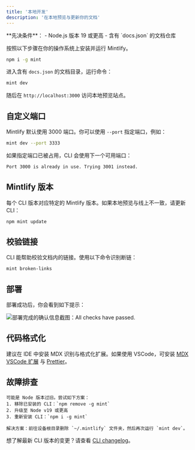 ```yaml
---
title: '本地开发'
description: '在本地预览与更新你的文档'
---
```


<Info>
  **先决条件**：
  - Node.js 版本 19 或更高
  - 含有 `docs.json` 的文档仓库
</Info>

按照以下步骤在你的操作系统上安装并运行 Mintlify。

<Steps>
<Step title="安装 Mintlify CLI">

```bash
npm i -g mint
```
</Step>

<Step title="本地预览">

进入含有 `docs.json` 的文档目录，运行命令：

```bash
mint dev
```

随后在 `http://localhost:3000` 访问本地预览站点。

</Step>
</Steps>

## 自定义端口

Mintlify 默认使用 3000 端口。你可以使用 `--port` 指定端口，例如：

```bash
mint dev --port 3333
```

如果指定端口已被占用，CLI 会使用下一个可用端口：

```md
Port 3000 is already in use. Trying 3001 instead.
```

## Mintlify 版本

每个 CLI 版本对应特定的 Mintlify 版本。如果本地预览与线上不一致，请更新 CLI：

```bash
npm mint update
```

## 校验链接

CLI 能帮助校验文档内的链接。使用以下命令识别断链：

```bash
mint broken-links
```

## 部署

部署成功后，你会看到如下提示：

<Frame>
  <img src="/images/checks-passed.png" alt="部署完成的确认信息截图：All checks have passed." style={{ borderRadius: '0.5rem' }} />
</Frame>

## 代码格式化

建议在 IDE 中安装 MDX 识别与格式化扩展。如果使用 VSCode，可安装 [MDX VSCode 扩展](https://marketplace.visualstudio.com/items?itemName=unifiedjs.vscode-mdx) 与 [Prettier](https://marketplace.visualstudio.com/items?itemName=esbenp.prettier-vscode)。

## 故障排查

<AccordionGroup>
  <Accordion title='错误：无法使用 darwin-arm64 运行时加载 "sharp" 模块'>

    可能是 Node 版本过旧。尝试如下方案：
    1. 移除已安装的 CLI：`npm remove -g mint`
    2. 升级至 Node v19 或更高
    3. 重新安装 CLI：`npm i -g mint`
  </Accordion>

  <Accordion title="问题：遇到未知错误">
  
    解决方案：前往设备根目录删除 `~/.mintlify` 文件夹，然后再次运行 `mint dev`。
  </Accordion>
</AccordionGroup>

想了解最新 CLI 版本的变更？请查看 [CLI changelog](https://www.npmjs.com/package/mintlify?activeTab=versions)。

